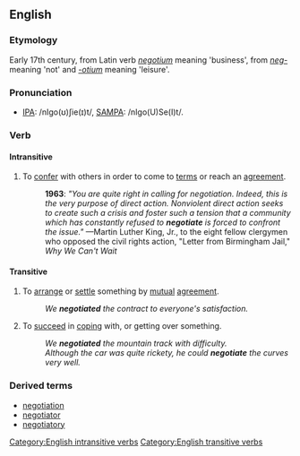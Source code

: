 ==English==

===Etymology===
Early 17th century, from Latin verb ''[[negotium]]'' meaning 'business', from ''[[neg-]]'' meaning 'not' and ''[[-otium]]'' meaning 'leisure'.

===Pronunciation===
* [[w:IPA_chart_for_English|IPA]]: /nIgo(ʊ)ʃie(ɪ)t/, [[w:SAMPA/English|SAMPA]]: /nIgo(U)Se(I)t/.

===Verb===
{{en-infl-reg-other-e|negotiat|e}}

====Intransitive====
[[Category:English intransitive verbs]]
# To [[confer]] with others in order to come to [[term]]s or reach an [[agreement]].
#:'''1963''': ''"You are quite right in calling for negotiation.  Indeed, this is the very purpose of direct action.  Nonviolent direct action seeks to create such a crisis and foster such a tension that a community which has constantly refused to '''negotiate''' is forced to confront the issue."''  &mdash;Martin Luther King, Jr., to the eight fellow clergymen who opposed the civil rights action, "Letter from Birmingham Jail," ''Why We Can't Wait''

====Transitive====
[[Category:English transitive verbs]]
# To [[arrange]] or [[settle]] something by [[mutual]] [[agreement]].
#:''We '''negotiated''' the contract to everyone's satisfaction.''
# To [[succeed]] in [[cope|coping]] with, or getting over something.
#:''We '''negotiated''' the mountain track with difficulty.''
#:''Although the car was quite rickety, he could '''negotiate''' the curves very well.''

===Derived terms===
*[[negotiation]]
*[[negotiator]]
*[[negotiatory]]